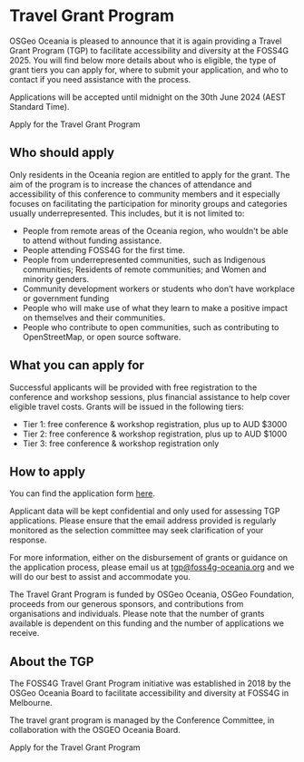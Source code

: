 <Title>FOSS4G 2025 - Travel Grant Program</Title>

<HeaderImage url="/imgs/group photo.jpeg" positionY="40%" height="300px" />

# Travel Grant Program

OSGeo Oceania is pleased to announce that it is again providing a Travel Grant Program (TGP) to facilitate accessibility and diversity at the FOSS4G 2025. You will find below more details about who is eligible, the type of grant tiers you can apply for, where to submit your application, and who to contact if you need assistance with the process.

Applications will be accepted until midnight on the 30th June 2024 (AEST Standard Time).

<StyledButton target="https://docs.google.com/forms/d/1NNPSqYvYDGnbr7u6Fz8bDGfQ8m5m49gbCzBPAs9kORI/viewform?edit_requested=true">
  Apply for the Travel Grant Program
</StyledButton>

## Who should apply

Only residents in the Oceania region are entitled to apply for the grant.
The aim of the program is to increase the chances of attendance and accessibility of this conference to community members and it especially focuses on facilitating the participation for minority groups and categories usually underrepresented. This includes, but it is not limited to:

- People from remote areas of the Oceania region, who wouldn't be able to attend without funding assistance.
- People attending FOSS4G for the first time.
- People from underrepresented communities, such as Indigenous communities; Residents of remote communities; and Women and minority genders.
- Community development workers or students who don’t have workplace or government funding
- People who will make use of what they learn to make a positive impact on themselves and their communities.
- People who contribute to open communities, such as contributing to OpenStreetMap, or open source software.

## What you can apply for

Successful applicants will be provided with free registration to the conference and workshop sessions, plus financial assistance to help cover eligible travel costs. Grants will be issued in the following tiers:

- Tier 1: free conference & workshop registration, plus up to AUD $3000
- Tier 2: free conference & workshop registration, plus up to AUD $1000
- Tier 3: free conference & workshop registration only

<DividerImage
  url="/imgs/tg-breakfast.jpeg"
  alt="Travel Grant Program Breakfast"
  positionY="20%"
  height="300px"
/>

## How to apply

You can find the application form [here](https://docs.google.com/forms/d/1NNPSqYvYDGnbr7u6Fz8bDGfQ8m5m49gbCzBPAs9kORI/viewform?edit_requested=true).

Applicant data will be kept confidential and only used for assessing TGP applications. Please ensure that the email address provided is regularly monitored as the selection committee may seek clarification of your response.

For more information, either on the disbursement of grants or guidance on the application process, please email us at tgp@foss4g-oceania.org and we will do our best to assist and accommodate you.

The Travel Grant Program is funded by OSGeo Oceania, OSGeo Foundation, proceeds from our generous sponsors, and contributions from organisations and individuals. Please note that the number of grants available is dependent on this funding and the number of applications we receive.

## About the TGP

The FOSS4G Travel Grant Program initiative was established in 2018 by the OSGeo Oceania Board to facilitate accessibility and diversity at FOSS4G in Melbourne.

The travel grant program is managed by the Conference Committee, in collaboration with the OSGEO Oceania Board.

<StyledButton target="https://docs.google.com/forms/d/1NNPSqYvYDGnbr7u6Fz8bDGfQ8m5m49gbCzBPAs9kORI/viewform?edit_requested=true">
  Apply for the Travel Grant Program
</StyledButton>

<FooterImage url="/imgs/2025/auckland.jpg" positionY="35%" height="300px" />
